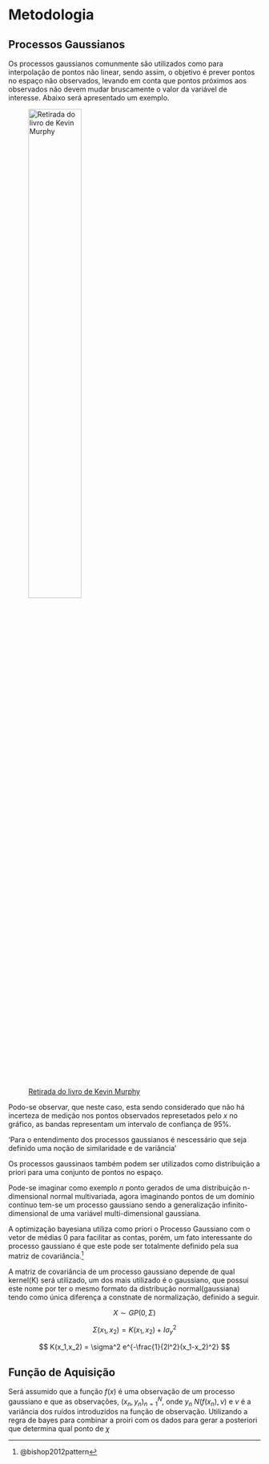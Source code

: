 # Metodologia

## Processos Gaussianos

Os processos gaussianos comunmente são utilizados como para interpolação de pontos não linear, sendo assim, o objetivo é prever pontos no espaço não observados, levando em conta que pontos próximos aos observados não devem mudar bruscamente o valor da variável de interesse. Abaixo será apresentado um exemplo.\

![[Retirada do livro de Kevin Murphy](https://github.com/probml/pmtk3/blob/30d7a1952f3979b16e92dbfa4cd1ce0e402cf7d8/docs/demoOutput/bookDemos/(15)-Gaussian_processes/gprDemoNoiseFree_02.png)](images/gp.png){height=50%}  


Podo-se observar, que neste caso, esta sendo considerado que não há incerteza de medição nos pontos observados represetados pelo $x$ no gráfico, as bandas representam um intervalo de confiança de 95%.\

'Para o entendimento dos processos gaussianos é nescessário que seja definido uma noção de similaridade e de variância'

Os processos gaussinaos também podem ser utilizados como distribuição a priori para uma conjunto de pontos no espaço.\

Pode-se imaginar como exemplo $n$ ponto gerados de uma distribuição n-dimensional normal multivariada, agora imaginando pontos de um domínio contínuo tem-se um processo gaussiano sendo a generalização infinito-dimensional de uma variável multi-dimensional gaussiana.\

A optimização bayesiana utiliza como priori o Processo Gaussiano com o vetor de médias 0 para facilitar as contas, porém, um fato interessante do processo gaussiano é que este pode ser totalmente definido pela sua matriz de covariância.^[@bishop2012pattern]\

A matriz de covariância de um processo gaussiano depende de qual kernel(K) será utilizado, um dos mais utilizado é o gaussiano, que possui este nome por ter o mesmo formato da distribução normal(gaussiana) tendo como única diferença a constnate de normalização, definido a seguir.\

$$
X \sim GP(0,\Sigma)
$$

$$
\Sigma(x_1,x_2) = K(x_1,x_2) + I\sigma^2_y
$$

$$
K(x_1,x_2) = \sigma^2 e^{-\frac{1}{2l^2}(x_1-x_2)^2}
$$

## Função de Aquisição
Será assumido que a função $f(x)$ é uma observação de um processo gaussiano e que as observações, $(x_n,y_n)_{n=1}^N$, onde $y_n \mbox{~} N(f(x_n),\nu)$ e $\nu$ é a variância dos ruídos introduzidos na função de observação. Utilizando a regra de bayes para combinar a proiri com os dados para gerar a posteriori que determina qual ponto de $\chi$ 

